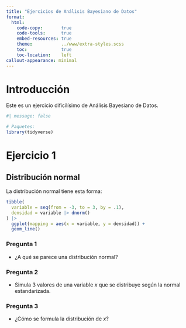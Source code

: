 ```yaml
---
title: "Ejercicios de Análisis Bayesiano de Datos"
format:
  html:
    code-copy:       true
    code-tools:      true
    embed-resources: true
    theme:           ../www/extra-styles.scss
    toc:             true
    toc-location:    left
callout-appearance: minimal
---
```


# Introducción

Este es un ejercicio dificilísimo de Análisis Bayesiano de Datos.

```r
#| message: false

# Paquetes:
library(tidyverse)
```

# Ejercicio 1

## Distribución normal

La distribución normal tiene esta forma:

```r
tibble(
  variable = seq(from = -3, to = 3, by = .1),
  densidad = variable |> dnorm()
) |>
  ggplot(mapping = aes(x = variable, y = densidad)) +
  geom_line()
```

### Pregunta 1

-   ¿A qué se parece una distribución normal?

::: {#respuesta-1 .callout-note}
:::

### Pregunta 2

-   Simula 3 valores de una variable $x$ que se distribuye según la normal estandarizada.

::: {#respuesta-2 .callout-note}
:::

### Pregunta 3

-   ¿Cómo se formula la distribución de $x$?

::: {#respuesta-3 .callout-note}
:::
